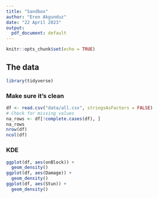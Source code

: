 ```yaml
---
title: "Sandbox"
author: "Eren Akgunduz"
date: "22 April 2023"
output:
  pdf_document: default
---
```


```r
knitr::opts_chunk$set(echo = TRUE)
```

## The data

```r
library(tidyverse)
```

### Make sure it's clean

```r
df <- read.csv("data/all.csv", stringsAsFactors = FALSE)
# Check for missing values
na_rows <- df[!complete.cases(df), ]
na_rows
nrow(df)
ncol(df)
```

### KDE

```r
ggplot(df, aes(onBlock)) +
  geom_density()
ggplot(df, aes(Damage)) +
  geom_density()
ggplot(df, aes(Stun)) +
  geom_density()
```
